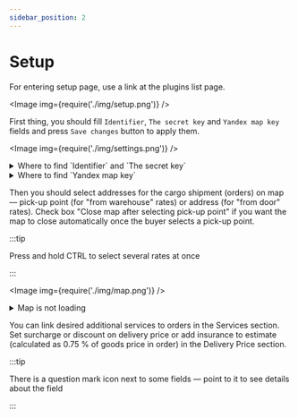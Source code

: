 ```yaml
---
sidebar_position: 2
---
```


# Setup

For entering setup page, use a link at the plugins list page.

<Image img={require('./img/setup.png')} />

First thing, you should fill `Identifier`, `The secret key` and `Yandex map key` fields and press `Save changes`
button to apply them.

<Image img={require('./img/settings.png')} />

<details>
    <summary>Where to find `Identifier` and `The secret key`</summary>

    You should got to the [Integration](https://lk.cdek.ru/integration) section of your
    CDEK personal account
    <Image img={require('./img/int.png')} />
    And copy the values from there
    <Image img={require('./img/keys.png')} />

</details>

<details>
    <summary>Where to find `Yandex map key`</summary>

    You can find the instruction on the [Yandex map](/yandex) page.

</details>

Then you should select addresses for the cargo shipment (orders) on map — pick-up point (for "from warehouse" rates) or
address
(for "from door" rates).
Check box "Close map after selecting pick-up point" if you want the map to close automatically once the buyer selects a pick-up point.

:::tip

Press and hold CTRL to select several rates at once

:::

<Image img={require('./img/map.png')} />

<details>
    <summary>Map is not loading</summary>

    <Image img={require('./img/yandex.png')} />

    Please check that you have followed the [key setup instruction](/yandex) precisely and waited for the specified
    time.

    If the problem persists, please contact [support](mailto:integrator@cdek.ru).

</details>

You can link desired additional services to orders in the Services section.
Set surcharge or discount on delivery price or add insurance to estimate (calculated as 0.75 % of goods price in order) in the Delivery Price section.

:::tip

There is a question mark icon next to some fields — point to it to see details about the field

:::
